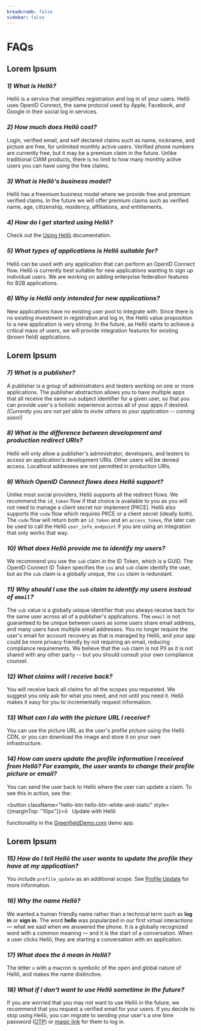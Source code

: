 ```yaml
---
breadcrumb: false
sidebar: false
---
```


# FAQs

## Lorem Ipsum

### *1) What is Hellō?* 

Hellō is a service that simplifies registration and log in of your users. Hellō uses OpenID Connect, the same protocol used by Apple, Facebook, and Google in their social log in services. 

### *2) How much does Hellō cost?*

Login, verified email, and self declared claims such as name, nickname, and picture are free, for unlimited monthly active users. Verified phone numbers are currently free, but it may be a premium claim in the future. Unlike traditional CIAM products, there is no limit to how many monthly active users you can have using the free claims.

### *3) What is Hellō's business model?*

Hellō has a freemium business model where we provide free and premium verified claims. In the future we will offer premium claims such as verified name, age, citizenship, residency, affiliations, and entitlements.

### *4) How do I get started using Hellō?*

Check out the [Using Hellō](/docs/getting-started) documentation. 


### *5) What types of applications is Hellō suitable for?*

Hellō can be used with any application that can perform an OpenID Connect flow. Hellō is currently best suitable for new applications wanting to sign up individual users. We are working on adding enterprise federation features for B2B applications.

### *6) Why is Hellō only intended for new applications?*

New applications have no existing user pool to integrate with. Since there is no existing investment in registration and log in, the Hellō value proposition to a new application is very strong. In the future, as Hellō starts to achieve a critical mass of users, we will provide integration features for existing (brown field) applications.

## Lorem Ipsum

### *7) What is a publisher?*

A publisher is a group of administrators and testers working on one or more applications. The publisher abstraction allows you to have multiple apps that all receive the same `sub` subject identifier for a given user, so that you can provide user's a holistic experience across all of your apps if desired. *(Currently you are not yet able to invite others to your application -- coming soon!)*


### *8) What is the difference between development and production redirect URIs?*

Hellō will only allow a publisher's administrator, developers, and testers to access an application's development URIs. Other users will be denied access. Localhost addresses are not permitted in production URIs.

### *9) Which OpenID Connect flows does Hellō support?*

Unlike most social providers, Hellō supports all the redirect flows. We recommend the `id_token` flow if that choice is available to you as you will not need to manage a client secret nor implement [PKCE]. Hellō also supports the `code` flow which requires PKCE or a client secret (ideally both). The `code` flow will return both an `id_token` and an `access_token`, the later can be used to call the Hellō `user_info_endpoint` if you are using an integration that only works that way.

### *10) What does Hellō provide me to identify my users?*

We recommend you use the `sub` claim in the ID Token, which is a GUID. The OpenID Connect ID Token specifies the `iss` and `sub` claim identify the user, but as the `sub` claim is a globally unique, the `iss` claim is redundant. 

### *11) Why should I use the `sub` claim to identify my users instead of `email`?*

The `sub` value is a globally unique identifier that you always receive back for the same user across all of a publisher's applications. The `email` is not guaranteed to be unique between users as some users share email address, and many users have multiple email addresses. You no longer require the user's email for account recovery as that is managed by Hellō, and your app could be more privacy friendly by not requiring an email, reducing compliance requirements. We believe that the `sub` claim is not PII as it is not shared with any other party -- but you should consult your own compliance counsel.

### *12) What claims will I receive back?*

You will receive back all claims for all the scopes you requested. We suggest you only ask for what you need, and not until you need it. Hellō makes it easy for you to incrementally request information.

### *13) What can I do with the picture URL I receive?*

You can use the picture URL as the user's profile picture using the Hellō CDN, or you can download the image and store it on your own infrastructure. 

### *14) How can users update the profile information I received from Hellō? For example, the user wants to change their profile picture or email?*

You can send the user back to Hellō where the user can update a claim. To see this in action, see the:

<button className="hello-btn hello-btn-white-and-static" style={{marginTop: "10px"}}>ō&nbsp;&nbsp;&nbsp;Update with Hellō</button> 

functionality in the [GreenfieldDemo.com](https://greenfielddemo.com) demo app.

## Lorem Ipsum

### *15) How do I tell Hellō the user wants to update the profile they have at my application?*

You include `profile_update` as an additional scope. See [Profile Update](/docs/scopes/#profile-update) for more information.


### *16) Why the name Hellō?*
We wanted a human friendly name rather than a technical term such as **log in** or **sign in**. The word **hello** was popularized in our first virtual interactions — what we said when we answered the phone. It is a globally recognized word with a common meaning — and it is the start of a conversation. When a user clicks Hellō, they are starting a conversation with an application. 

### *17) What does the ō mean in Hellō?*

The letter `o` with a macron is symbolic of the open and global nature of Hellō, and makes the name distinctive.

### *18) What if I don't want to use Hellō sometime in the future?*

If you are worried that you may not want to use Hellō in the future, we recommend that you request a verified email for your users. If you decide to stop using Hellō, you can migrate to sending your user's a one time password ([OTP](https://en.wikipedia.org/wiki/One-time_password)) or [magic link](https://postmarkapp.com/blog/magic-links) for them to log in.
